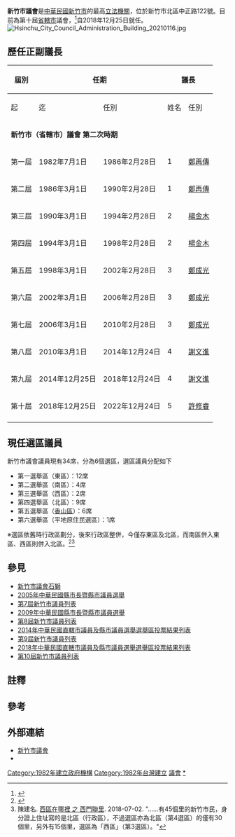 {{中華民國政府部門基礎資訊
|部門名稱       = 新竹市議會
|外文名稱       = Hsinchu City Council
|外文語言       = 英語
|部門標誌       = Logo of Hsinchu City Council.png
|代表圖像       = Hsinchu City Council Hall 20210116.jpg
|代表圖像名稱   = 新竹市議會大樓
|首長職銜       = 議長
|首長姓名       = 許修睿（{{kmt}}）
|副首長職銜     = 副議長
|副首長姓名     = 余邦彥（{{kmt}}）
|秘書長職銜     = 秘書長
|秘書長姓名     = 沈敏欽
|任命者姓名     = 公民直選
|成立日期       = 1982年<ref name="新竹市議會沿革">{{cite web | url=https://www.hsinchu-cc.gov.tw/parliament-introduction | title=議會沿革 | publisher=新竹市議會 | accessdate=2021-02-24 | archive-date=2021-12-11 | archive-url=https://web.archive.org/web/20211211011245/https://www.hsinchu-cc.gov.tw/parliament-introduction | dead-url=no }}</ref><br>1920年 新竹市協議會<br>1951年 新竹市民代表會
|解散日期       = 
|所屬部門       = 
|組織編制       = 
|授權法源       = [[s:地方制度法|地方制度法]]<br/>[[s:地方立法機關組織準則|地方立法機關組織準則]]<br/>[[s:新竹市議會組織自治條例|新竹市議會組織自治條例]]
|員額任期       = 
|員額           =市議員34席 
|年度預算額     = 
|地址           = [[新竹市|新竹市]][[北區_(新竹市)|北區]]中正路122號
|電話           = +886 3 521-3281
|網站           = http://www.hsinchu-cc.gov.tw/
|備註           = 
|議席分佈        = [[File:Taiwan_Hsinchu_council_2018.svg|200px]]
|政治團體        = {{colorbox|#000095}} [[中國國民黨|中國國民黨]] (17)<br>{{colorbox|#009A00}} [[民主進步黨|民主進步黨]] (6)<br>{{colorbox|#FBBE01}} [[時代力量|時代力量]] (3)<br>{{colorbox|#73BE00}} [[綠黨_(臺灣)|綠黨]] (1)<br> {{colorbox|#23C9C9}} [[台灣民眾黨_(2019年)|台灣民眾黨]] (1)<br> {{colorbox|#808080}} [[無黨籍|無黨籍]] (5)
}}
'''新竹市議會'''是[[中華民國|中華民國]][[新竹市|新竹市]]的最高[[立法機關|立法機關]]，位於新竹市北區中正路122號。目前為第十屆[[省轄市|省轄市]]議會，<ref>{{cite web|url=http://web.cec.gov.tw/ezfiles/0/1000/attach/77/20090904164141.pdf|title=中央選舉委員會公告 中選一字第0983100246號|date=1999-09-04|accessdate=2014-11-07|language=zh-tw|deadurl=yes|archiveurl=https://web.archive.org/web/20141106170145/http://web.cec.gov.tw/ezfiles/0/1000/attach/77/20090904164141.pdf|archivedate=2014-11-06}}</ref>自2018年12月25日就任。
[[File:Hsinchu_City_Council_Administration_Building_20210116.jpg|thumb]]

== 歷任正副議長 ==

{|class=wikitable style="text-align:center;font-size:small;"
!rowspan=2|屆別!!colspan=2|任期!!colspan=2|議長!!colspan=2|副議長!!rowspan=2 width="250"|備註
|-
!起!!迄!!任別!!姓名!!任別!!姓名
|-align=center
|colspan=8| '''新竹市（省轄市）議會  第二次時期'''
|- 
|第一屆|| 1982年7月1日||1986年2月28日 || 1 || [[鄭再傳|鄭再傳]] || 1 || [[郭根章|郭根章]] || 鄭再傳議長等16名議員由'''新竹縣議會'''轉任<ref>{{cite web |author1=新竹縣議會 |title=歷屆議員 - 第10屆 |url=https://www.hcc.gov.tw/member/history-member.php |website=新竹縣議會 |accessdate=2018-12-03 |archive-date=2020-12-03 |archive-url=https://web.archive.org/web/20201203132822/http://www.hcc.gov.tw/member/history-member.php |dead-url=no }}</ref>
|-
|第二屆|| 1986年3月1日||1990年2月28日 || 1 || [[鄭再傳|鄭再傳]] || 2 || [[楊金木|楊金木]] || 
|-
|第三屆|| 1990年3月1日||1994年2月28日 || 2 || [[楊金木|楊金木]] || 3 || [[何清田|何清田]] || 
|-
|第四屆|| 1994年3月1日||1998年2月28日 || 2 || [[楊金木|楊金木]] || 4 || [[鄭成光|鄭成光]] || 
|-
|第五屆|| 1998年3月1日||2002年2月28日 || 3 || [[鄭成光|鄭成光]] || 5 || [[曾義豐|曾義豐]] || 
|-
|第六屆|| 2002年3月1日||2006年2月28日 || 3 || [[鄭成光|鄭成光]] || 6 || [[謝文進|謝文進]] || 
|-
|第七屆|| 2006年3月1日||2010年2月28日 || 3 || [[鄭成光|鄭成光]] || 6 || [[謝文進|謝文進]] || [[第7屆新竹市議員列表|第7屆新竹市議員列表]]
|-
|第八屆|| 2010年3月1日||2014年12月24日 || 4 || [[謝文進|謝文進]] || 7 || [[孫鍚洲|孫鍚洲]] || [[第8屆新竹市議員列表|第8屆新竹市議員列表]]
|-
|第九屆|| 2014年12月25日||2018年12月24日 || 4 || [[謝文進|謝文進]] || 8 || [[許修睿|許修睿]] || [[第9屆新竹市議員列表|第9屆新竹市議員列表]]
|-
|第十屆|| 2018年12月25日||2022年12月24日 || 5 || [[許修睿|許修睿]]  || 9 || [[余邦彥|余邦彥]] || [[第10屆新竹市議員列表|第10屆新竹市議員列表]]
|-align=center
|}

== 現任選區議員 ==
{{main|第10屆新竹市議員列表}}
新竹市議會議員現有34席，分為6個選區，選區議員分配如下

*第一選舉區（東區）：12席{{noteTag|1=原為11席，因為選舉區人口增加，自第10屆起增加1席<ref>{{cite news|author=洪美秀|url=http://news.ltn.com.tw/news/politics/breakingnews/1944701|title=竹市明年底增1席市議員 兵家必爭超級選區|date=2017-01-11|publisher=《[[自由時報|自由時報]]》|accessdate=2019-02-27|archive-date=2021-01-10|archive-url=https://web.archive.org/web/20210110020447/https://news.ltn.com.tw/news/politics/breakingnews/1944701|dead-url=no}}</ref>。}}
*第二選舉區（南區）：4席
*第三選舉區（西區）：2席
*第四選舉區（北區）：9席
*第五選舉區（[[香山區|香山區]]）：6席
*第六選舉區（平地原住民選區）：1席

※選區依舊時行政區劃分，後來行政區整併，今僅存東區及北區，而南區併入東區、西區則併入北區。<ref>{{cite news|author=洪美秀|title=新竹市議員選舉激戰 南區現任者個個實力強|work=《自由時報》|date=2018-08-05|url=https://news.ltn.com.tw/news/politics/breakingnews/2510191|quote=新竹市南區雖然行政區屬東區，但市議員選舉自成一個選區……|archive-url=https://web.archive.org/web/20181016052853/https://news.ltn.com.tw/news/politics/breakingnews/2510191|archive-date=2018-10-16}}</ref><ref>陳建名. [https://www.facebook.com/watch/?v=471831699930429 西區在哪裡 之 西門聯里]. 2018-07-02. "……有45個里的新竹市民，身分證上住址寫的是北區（行政區），不過選區亦為北區（第4選區）的僅有30個里，另外有15個里，選區為「西區」（第3選區）。"</ref>

==參見==
*[[新竹市議會石獅|新竹市議會石獅]]
*[[2005年中華民國縣市長暨縣市議員選舉|2005年中華民國縣市長暨縣市議員選舉]]
*[[第7屆新竹市議員列表|第7屆新竹市議員列表]]
*[[2009年中華民國縣市長暨縣市議員選舉|2009年中華民國縣市長暨縣市議員選舉]]
*[[第8屆新竹市議員列表|第8屆新竹市議員列表]]
*[[2014年中華民國直轄市議員及縣市議員選舉選舉區投票結果列表|2014年中華民國直轄市議員及縣市議員選舉選舉區投票結果列表]]
*[[第9屆新竹市議員列表|第9屆新竹市議員列表]]
*[[2018年中華民國直轄市議員及縣市議員選舉選舉區投票結果列表|2018年中華民國直轄市議員及縣市議員選舉選舉區投票結果列表]]
*[[第10屆新竹市議員列表|第10屆新竹市議員列表]]

==註釋==
{{noteFoot}}

==參考==
{{reflist}}

==外部連結==
{{commons category|Hsinchu City Council}}
*[http://www.hsinchu-cc.gov.tw/ 新竹市議會] {{Wayback|url=http://www.hsinchu-cc.gov.tw/ |date=20150717094117 }}{{zh}}
* {{Youtube|channel=UCnit-yB80zHt800dSTr42Vw}}

{{中華民國立法機關}}
{{第9屆新竹市議員}}
{{第10屆新竹市議員}}
[[Category:1982年建立政府機構|Category:1982年建立政府機構]]
[[Category:1982年台灣建立|Category:1982年台灣建立]]

[[Category:新竹市北區的政府機關|議會]]
[[Category:新竹市議會|*]]